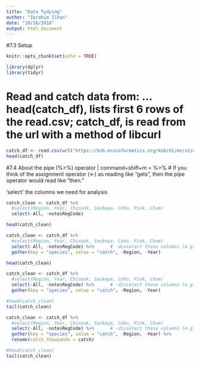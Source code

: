 ```yaml
---
title: "Data Tydying"
author: "Ibrahim Ilhan"
date: "10/16/2018"
output: html_document
---
```


#7.3 Setup
```r
knitr::opts_chunk$set(echo = TRUE)
```

```r
library(dplyr)
library(tidyr)
```

# Read and catch data from: ... head(catch_df), lists first 6 rows of the read.csv; catch_df, is read from the url with a method of libcurl 

```r
catch_df <- read.csv(url("https://knb.ecoinformatics.org/knb/d1/mn/v2/object/df35b.302.1", method = "libcurl"), stringsAsFactors = FALSE)
head(catch_df)
```

#7.4 About the pipe (%>%) operator | command+shift+m = %>% 
# If you think of the assignment operator (<-) as reading like “gets”, then the pipe operator would read like “then.”

'select' the columns we need for analysis

```r
catch_clean <- catch_df %>%
  #select(Region, Year, Chinook, Sockeye, Coho, Pink, Chum)
  select(-All, -notesRegCode)

head(catch_clean)
```

```r
catch_clean <- catch_df %>%
  #select(Region, Year, Chinook, Sockeye, Coho, Pink, Chum)
  select(-All, -notesRegCode) %>%      # -disselect those columns (e.g. All and noteRegCode)
  gather(key = "species", value = "catch", -Region, -Year)

head(catch_clean)
```

```r
catch_clean <- catch_df %>%
  #select(Region, Year, Chinook, Sockeye, Coho, Pink, Chum)
  select(-All, -notesRegCode) %>%      # -disselect those columns (e.g. All and noteRegCode)
  gather(key = "species", value = "catch", -Region, -Year)

#head(catch_clean)
tail(catch_clean)
```
```r
catch_clean <- catch_df %>%
  #select(Region, Year, Chinook, Sockeye, Coho, Pink, Chum)
  select(-All, -notesRegCode) %>%      # -disselect those columns (e.g. All and noteRegCode)
  gather(key = "species", value = "catch", -Region, -Year) %>% 
  rename(catch_thousands = catch)

#head(catch_clean)
tail(catch_clean)
```


